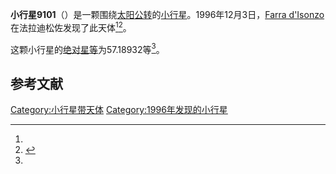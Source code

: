 {{Infobox planet
| bgcolour = #FFFFC0
| name = 9101
| symbol = 
| image = 
| caption = 
| discovery = yes
| discovery_ref = 
| discoverer = [[Farra_d'Isonzo|Farra d'Isonzo]]
| discovery_site = [[法拉迪松佐|法拉迪松佐]] 
| discovered = 1996年12月3日
| designations = yes
| mp_name = 
| named_after = 
| alt_names = 1996 XG2/ 1977 DJ6 / 1992 SY26 / 1994 BN5
| mp_category = [[主带小行星|主带小行星]]
| orbit_ref = <ref name="a">[http://ssd.jpl.nasa.gov/sbdb.cgi?sstr=9101 9101] {{Wayback|url=http://ssd.jpl.nasa.gov/sbdb.cgi?sstr=9101 |date=20210719070603 }}，小行星數據庫瀏覽器（JPL Small-Body Database Browser）－[[美国国家航空航天局|美国国家航空航天局]]喷气推进实验室</ref>
| epoch = 2456400.5 (2013年4月18日更新)
| aphelion = {{convert|2.3753621|AU|km|3|abbr=on|lk=out}}
| perihelion = {{convert|2.1534869|AU|km|3|abbr=on}}
| semimajor = {{convert|2.2644245|AU|km|3|abbr=on}}
| eccentricity = 0.0489915
| period = 1244.615482 [[日|日]]<br />3.41[[儒略年|儒略年]]
| avg_speed = 
| inclination = 1.86573
| asc_node = 102.13317
| mean_anomaly = 
| arg_peri = 57.18932
| satellites = 
| physical_characteristics = yes
| dimensions = 
| mass = 
| density = 
| surface_grav = 
| escape_velocity = 
| sidereal_day = 
| axial_tilt = 
| pole_ecliptic_lat = 
| pole_ecliptic_lon = 
| albedo = 
| temperatures= 
| temp_name1 = 
| mean_temp_1 = 
| max_temp_1 = 
| temp_name2 = 
| max_temp_2 = 
| spectral_type = 
| abs_magnitude = 57.18932
}}

'''小行星9101'''（{{lang-en|9101}}）是一颗围绕[[太阳|太阳]][[公转|公转]]的[[小行星|小行星]]。1996年12月3日，[[Farra_d'Isonzo|Farra d'Isonzo]]在法拉迪松佐发现了此天体<ref name="a" /><ref>{{cite news|title=小行星列表|url=http://cfa-www.harvard.edu/iau/lists/NumberedMPs.txt|accessdate=2013-07-08|newspaper=哈佛大学|archive-date=2008-05-17|archive-url=https://web.archive.org/web/20080517010638/http://cfa-www.harvard.edu/iau/lists/NumberedMPs.txt|dead-url=no}}</ref>。

这颗小行星的[[绝对星等|绝对星等]]为57.18932等<ref name="a" />。

==参考文献==
{{reflist}}
{{Minor Planet Number|[[小行星9100|小行星9100]]|[[小行星9102|小行星9102]]}}

{{小天体}}

[[Category:小行星带天体|Category:小行星带天体]]
[[Category:1996年发现的小行星|Category:1996年发现的小行星]]

{{asteroid-stub}}